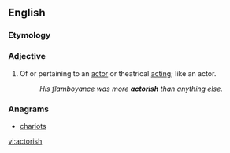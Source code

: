 ==English==

===Etymology===
{{suffix|actor|ish}}
===Adjective===
{{en-adj}}

# Of or pertaining to an [[actor]] or theatrical [[acting]]; like an actor.
#: ''His flamboyance was more '''actorish''' than anything else.''

===Anagrams===
* [[chariots#English|chariots]]

[[vi:actorish]]